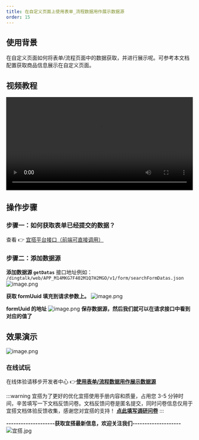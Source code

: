 ```yaml
---
title: 在自定义页面上使用表单_流程数据用作展示数据源
order: 15
---
```


## 使用背景

在自定义页面如何将表单/流程页面中的数据获取，并进行展示呢。可参考本文档配置获取商品信息展示在自定义页面。

## 视频教程

<video width="100%" controls>
  <source
    src="https://cloud.video.taobao.com/play/u/137701/p/1/d/hd/e/6/t/1/297651173248.mp4?auth_key=YXBwX2tleT04MDAwMDAwMTImYXV0aF9pbmZvPXsidGltZXN0YW1wRW5jcnlwdGVkIjoiNmQwNzRiMmRjMDVkOTM4NTk2MTQwOGFmNWY3ZDkwMmUifSZkdXJhdGlvbj0mdGltZXN0YW1wPTE2NDcyNTU4ODA="
  ></source>
</video>

## 操作步骤

### 步骤一：如何获取表单已经提交的数据？

查看 👉 [宜搭平台接口（前端可直接调用）](https://www.yuque.com/yida/support/aql605#936pox)

### 步骤二：添加数据源

**添加数据源 `getDatas`**
接口地址例如： `/dingtalk/web/APP_M14MKG7F402M1Q7H2MGO/v1/form/searchFormDatas.json`
![image.png](https://img.alicdn.com/imgextra/i3/O1CN012MKN7j1DiXlA8TftJ_!!6000000000250-2-tps-3582-2106.png)

**获取 formUuid 填充到请求参数上。**
![image.png](https://img.alicdn.com/imgextra/i1/O1CN01nixrU91wI7cXR5Ecu_!!6000000006284-2-tps-1908-881.png)

**formUuid 的地址**
![image.png](https://img.alicdn.com/imgextra/i2/O1CN01dn9Pf529VwZwP3nqw_!!6000000008074-2-tps-1900-877.png)
**保存数据源，然后我们就可以在请求接口中看到对应的值了**

## 效果演示

![image.png](https://img.alicdn.com/imgextra/i3/O1CN01Y7moX51SFtDSqMtbK_!!6000000002218-2-tps-1012-458.png)

### 在线试玩

在线体验请移步开发者中心 👉[**使用表单/流程数据用作展示数据源**](https://www.aliwork.com/developer/show-data)

:::warning
宜搭为了更好的优化宜搭使用手册内容和质量，占用您 3-5 分钟时间，辛苦填写一下文档反馈问卷。文档反馈问卷是匿名提交，同时问卷信息仅用于宜搭文档体验反馈收集，感谢您对宜搭的支持！
[**点此填写调研问卷**](https://www.aliwork.com/o/cesqwekd?ddtab=true)
:::

**--------------------获取宜搭最新信息，欢迎关注我们--------------------**
![宜搭.jpg](https://img.alicdn.com/imgextra/i4/O1CN01HT62eC1PinMhlldmG_!!6000000001875-0-tps-1800-1012.jpg)
